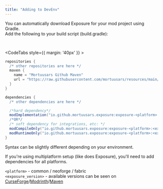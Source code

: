 ```yaml
---
title: "Adding to DevEnv"
---
```


You can automatically download Exposure for your mod project using Gradle.\
Add the following to your build script (build.gradle):

&nbsp;

<CodeTabs style={{ margin: '40px' }} >

```groovy !!tabs build.gradle
repositories {
  /* other repositories are here */
  maven {
    name = "Mortuusars Github Maven"
    url = "https://raw.githubusercontent.com/mortuusars/resources/main/maven/"
  }
}

dependencies {
  /* other dependencies are here */

  /*hard dependency*/
  modImplementation("io.github.mortuusars.exposure:exposure-<platform>:<minecraft_version>-<exposure_version>")
  /*OR*/
  /* soft dependency for integrations, etc: */
  modCompileOnly("io.github.mortuusars.exposure:exposure-<platform>:<exposure_version>")
  modRuntimeOnly("io.github.mortuusars.exposure:exposure-<platform>:<exposure_version>")
}
```

</CodeTabs>

<div name='NOTE' style={{ display: 'inline-block', marginTop: '10px' }}>
    <div style={{ display: 'flex', alignItems: 'top', backgroundColor: '#232425', borderRadius: '6px', padding: '8px 12px' }}>
      <RocketIcon style={{ color: '#F4EFE9', marginRight: '8px' }} width={20} />
      <span style={{ color: '#F4EFE9', fontSize: '15px' }}>Syntax can be slightly different depending on your environment.</span>
    </div>
</div>

If you're using multiplatform setup (like does Exposure), you'll need to add dependencies for all platforms.

`<platform>` - common / neoforge / fabric\
`<exposure_version>` - available versions can be seen on [CurseForge](https://www.curseforge.com/minecraft/mc-mods/exposure/files/all)/[Modrinth](https://modrinth.com/mod/exposure/versions)/[Maven](https://github.com/mortuusars/resources/tree/main/maven/io/github/mortuusars/exposure)